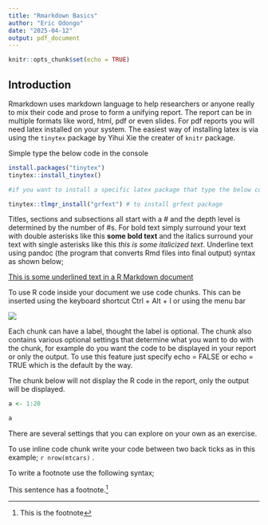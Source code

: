 ```yaml
---
title: "Rmarkdown Basics"
author: "Eric Odongo"
date: "2025-04-12"
output: pdf_document
---
```


```r
knitr::opts_chunk$set(echo = TRUE)
```

## Introduction

Rmarkdown uses markdown language to help researchers or anyone really to mix their code and prose to form a unifying report. The report can be in multiple formats like word, html, pdf or even slides. For pdf reports you will need latex installed on your system. The easiest way of installing latex is via using the ```tinytex``` package by Yihui Xie the creater of ```knitr``` package.

Simple type the below code in the console

```r

install.packages("tinytex")
tinytex::install_tinytex()

#if you want to install a specific latex package that type the below code in the console

tinytex::tlmgr_install("grfext") # to install grfext package

```


Titles, sections and subsections all start with a # and the depth level is determined by the number of #s. For bold text simply surround your text with double asterisks like this **some bold text** and the italics surround your text with single asterisks like this *this is some italicized text*. Underline text using pandoc (the program that converts Rmd files into final output) syntax as shown below;

[This is some underlined text in a R Markdown document]{.underline}

To use R code inside your document we use code chunks. This can be inserted using the keyboard shortcut Ctrl + Alt + I or using the menu bar


![](images/menu.png)

\newpage

Each chunk can have a label, thought the label is optional. The chunk also contains various optional settings that determine what you want to do with the chunk, for example do you want the code to be displayed in your report or only the output. To use this feature just specify echo = FALSE or echo = TRUE which is the default by the way.

The chunk below will not display the R code in the report, only the output will be displayed.

```r

a <- 1:20

a

```

There are several settings that you can explore on your own as an exercise.

To use inline code chunk write your code between two back ticks as in this example; `r nrow(mtcars)` .

To write a footnote use the following syntax;

This sentence has a footnote.^[This is the footnote]




